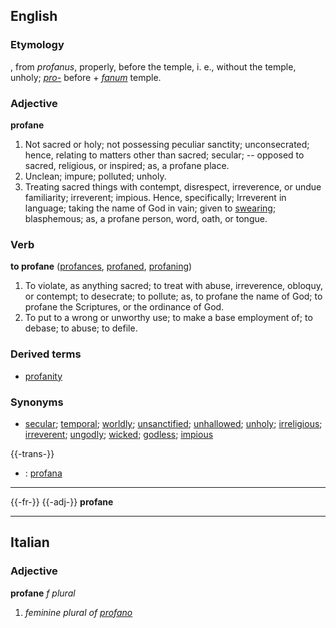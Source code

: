 ==English==

{{webster}}

===Etymology===
{{F.}}, from {{L.}} ''profanus'', properly, before the temple, i. e., without the temple, unholy; ''[[pro-]]'' before + ''[[fanum]]'' temple.

===Adjective===
'''profane'''
# Not sacred or holy; not possessing peculiar sanctity; unconsecrated; hence, relating to matters other than sacred; secular; -- opposed to sacred, religious, or inspired; as, a profane place.
# Unclean; impure; polluted; unholy.
# Treating sacred things with contempt, disrespect, irreverence, or undue familiarity; irreverent; impious.  Hence, specifically; Irreverent in language; taking the name of God in vain; given to [[swear]]ing; blasphemous; as, a profane person, word, oath, or tongue.

===Verb===
'''to profane'''  ([[profances]], [[profaned]], [[profaning]])
# To violate, as anything sacred; to treat with abuse, irreverence, obloquy, or contempt; to desecrate; to pollute; as, to profane the name of God; to profane the Scriptures, or the ordinance of God.
# To put to a wrong or unworthy use; to make a base employment of; to debase; to abuse; to defile.

===Derived terms===
*[[profanity]]

===Synonyms===
*[[secular]]; [[temporal]]; [[worldly]]; [[unsanctified]]; [[unhallowed]]; [[unholy]]; [[irreligious]]; [[irreverent]]; [[ungodly]]; [[wicked]]; [[godless]]; [[impious]]

{{-trans-}}

* {{io}} : [[profana]]

----

{{-fr-}}
{{-adj-}}
'''profane'''

----

==Italian==
===Adjective===
'''profane''' ''f plural''

# ''feminine plural of [[profano]]''